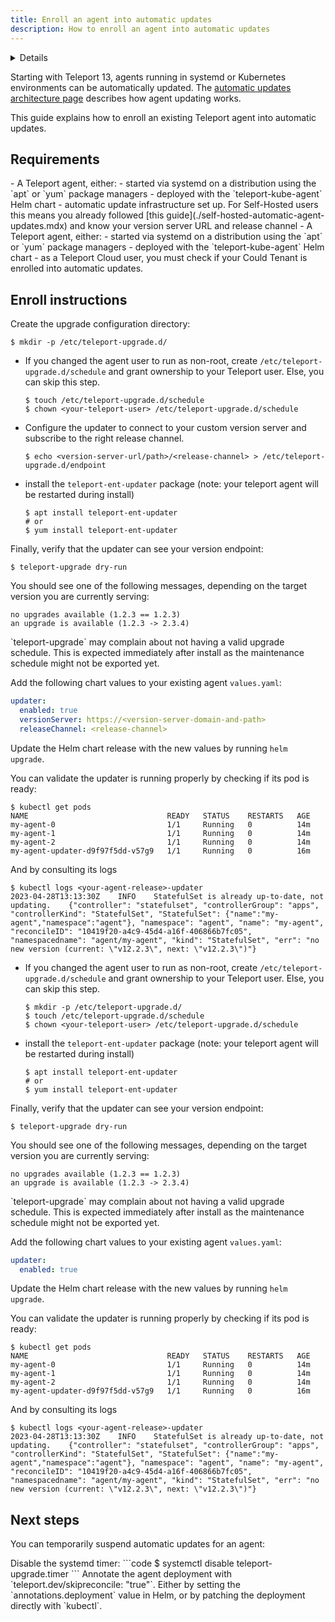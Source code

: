 ```yaml
---
title: Enroll an agent into automatic updates
description: How to enroll an agent into automatic updates
---
```


<Details
  title="Version warning"
  opened={true}
  scope={["enterprise"]}
  scopeOnly={true}
  min="13.0"
>
  Automatic agent update is available starting from Teleport `13.0`.
</Details>

Starting with Teleport 13, agents running in systemd or Kubernetes environments
can be automatically updated. The [automatic updates architecture
page](../../architecture/automatic-agent-update.mdx) describes how agent
updating works.

This guide explains how to enroll an existing Teleport agent into automatic
updates.

## Requirements

<Tabs>
<TabItem label="self-hosted">
- A Teleport agent, either:
  - started via systemd on a distribution using the `apt` or `yum` package managers
  - deployed with the `teleport-kube-agent` Helm chart
- automatic update infrastructure set up. For Self-Hosted users this means you
  already followed [this guide](./self-hosted-automatic-agent-updates.mdx) and
  know your version server URL and release channel
</TabItem>
<TabItem label="Teleport Cloud">
- A Teleport agent, either:
  - started via systemd on a distribution using the `apt` or `yum` package managers
  - deployed with the `teleport-kube-agent` Helm chart
- as a Teleport Cloud user, you must check if your Could Tenant is enrolled
  into automatic updates.
</TabItem>

## Enroll instructions


<Tabs>
<TabItem label="self-hosted">
<TabItem label="systemd">

Create the upgrade configuration directory:
  ```code
  $ mkdir -p /etc/teleport-upgrade.d/
  ```
- If you changed the agent user to run as non-root, create
  `/etc/teleport-upgrade.d/schedule` and grant ownership to your Teleport user.
  Else, you can skip this step.
  ```code
  $ touch /etc/teleport-upgrade.d/schedule
  $ chown <your-teleport-user> /etc/teleport-upgrade.d/schedule
  ```
- Configure the updater to connect to your custom version server and subscribe
  to the right release channel.
  ```code
  $ echo <version-server-url/path>/<release-channel> > /etc/teleport-upgrade.d/endpoint
  ```
- install the `teleport-ent-updater` package (note: your teleport agent will be restarted during install)
  ```code
  $ apt install teleport-ent-updater
  # or
  $ yum install teleport-ent-updater
  ```

Finally, verify that the updater can see your version endpoint:
```code
$ teleport-upgrade dry-run
```

You should see one of the following messages, depending on the target version
you are currently serving:

```code
no upgrades available (1.2.3 == 1.2.3)
an upgrade is available (1.2.3 -> 2.3.4)
```

<Admonition type="note">
`teleport-upgrade` may complain about not having a valid upgrade schedule.
This is expected immediately after install as the maintenance schedule might
not be exported yet.
</Admonition>

</TabItem>
<TabItem label="teleport-kube-agent chart">

Add the following chart values to your existing agent `values.yaml`:

```yaml
updater:
  enabled: true
  versionServer: https://<version-server-domain-and-path>
  releaseChannel: <release-channel>
```

Update the Helm chart release with the new values by running `helm upgrade`.

You can validate the updater is running properly by checking if its pod is ready:
```code
$ kubectl get pods
NAME                               READY   STATUS    RESTARTS   AGE
my-agent-0                         1/1     Running   0          14m
my-agent-1                         1/1     Running   0          14m
my-agent-2                         1/1     Running   0          14m
my-agent-updater-d9f97f5dd-v57g9   1/1     Running   0          16m
```
And by consulting its logs
```code
$ kubectl logs <your-agent-release>-updater
2023-04-28T13:13:30Z	INFO	StatefulSet is already up-to-date, not updating.	{"controller": "statefulset", "controllerGroup": "apps", "controllerKind": "StatefulSet", "StatefulSet": {"name":"my-agent","namespace":"agent"}, "namespace": "agent", "name": "my-agent", "reconcileID": "10419f20-a4c9-45d4-a16f-406866b7fc05", "namespacedname": "agent/my-agent", "kind": "StatefulSet", "err": "no new version (current: \"v12.2.3\", next: \"v12.2.3\")"}
```
</TabItem>
</TabItem>
<TabItem label="Teleport Cloud">

<TabItem label="systemd">

- If you changed the agent user to run as non-root, create
  `/etc/teleport-upgrade.d/schedule` and grant ownership to your Teleport user.
  Else, you can skip this step.
  ```code
  $ mkdir -p /etc/teleport-upgrade.d/
  $ touch /etc/teleport-upgrade.d/schedule
  $ chown <your-teleport-user> /etc/teleport-upgrade.d/schedule
  ```
- install the `teleport-ent-updater` package (note: your teleport agent will be restarted during install)
  ```code
  $ apt install teleport-ent-updater
  # or
  $ yum install teleport-ent-updater
  ```

Finally, verify that the updater can see your version endpoint:
```code
$ teleport-upgrade dry-run
```

You should see one of the following messages, depending on the target version
you are currently serving:

```code
no upgrades available (1.2.3 == 1.2.3)
an upgrade is available (1.2.3 -> 2.3.4)
```

<Admonition type="note">
`teleport-upgrade` may complain about not having a valid upgrade schedule.
This is expected immediately after install as the maintenance schedule might
not be exported yet.
</Admonition>

</TabItem>
<TabItem label="teleport-kube-agent chart">

Add the following chart values to your existing agent `values.yaml`:

```yaml
updater:
  enabled: true
```

Update the Helm chart release with the new values by running `helm upgrade`.

You can validate the updater is running properly by checking if its pod is ready:
```code
$ kubectl get pods
NAME                               READY   STATUS    RESTARTS   AGE
my-agent-0                         1/1     Running   0          14m
my-agent-1                         1/1     Running   0          14m
my-agent-2                         1/1     Running   0          14m
my-agent-updater-d9f97f5dd-v57g9   1/1     Running   0          16m
```
And by consulting its logs
```code
$ kubectl logs <your-agent-release>-updater
2023-04-28T13:13:30Z	INFO	StatefulSet is already up-to-date, not updating.	{"controller": "statefulset", "controllerGroup": "apps", "controllerKind": "StatefulSet", "StatefulSet": {"name":"my-agent","namespace":"agent"}, "namespace": "agent", "name": "my-agent", "reconcileID": "10419f20-a4c9-45d4-a16f-406866b7fc05", "namespacedname": "agent/my-agent", "kind": "StatefulSet", "err": "no new version (current: \"v12.2.3\", next: \"v12.2.3\")"}
```
</TabItem>
</TabItem>
</Tabs>

## Next steps

You can temporarily suspend automatic updates for an agent:

<Tabs>
<TabItem label="systemd">
Disable the systemd timer:
```code
$ systemctl disable teleport-upgrade.timer
```
</TabItem>
<TabItem label="teleport-kube-agent chart">
Annotate the agent deployment with `teleport.dev/skipreconcile: "true"`.
Either by setting the `annotations.deployment` value in Helm, or by patching
the deployment directly with `kubectl`.
</TabItem>
</Tabs>
